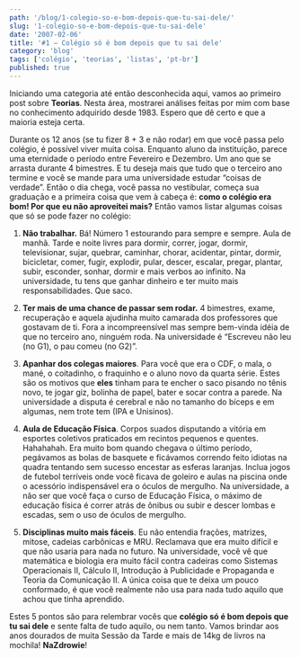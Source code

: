 ```yaml
---
path: '/blog/1-colegio-so-e-bom-depois-que-tu-sai-dele/'
slug: '1-colegio-so-e-bom-depois-que-tu-sai-dele'
date: '2007-02-06'
title: '#1 – Colégio só é bom depois que tu sai dele'
category: 'blog'
tags: ['colégio', 'teorias', 'listas', 'pt-br']
published: true
---
```


Iniciando uma categoria até então desconhecida aqui, vamos ao primeiro post sobre **Teorias**. Nesta área, mostrarei análises feitas por mim com base no conhecimento adquirido desde 1983. Espero que dê certo e que a maioria esteja certa.

Durante os 12 anos (se tu fizer 8 + 3 e não rodar) em que você passa pelo colégio, é possível viver muita coisa. Enquanto aluno da instituição, parece uma eternidade o período entre Fevereiro e Dezembro. Um ano que se arrasta durante 4 bimestres. E tu deseja mais que tudo que o terceiro ano termine e você se mande para uma universidade estudar “coisas de verdade”. Então o dia chega, você passa no vestibular, começa sua graduação e a primeira coisa que vem à cabeça é: **como o colégio era bom! Por que eu não aproveitei mais?** Então vamos listar algumas coisas que só se pode fazer no colégio:

1. **Não trabalhar.** Bá! Número 1 estourando para sempre e sempre. Aula de manhã. Tarde e noite livres para dormir, correr, jogar, dormir, televisionar, sujar, quebrar, caminhar, chorar, acidentar, pintar, dormir, bicicletar, comer, fugir, explodir, pular, descer, escalar, pregar, plantar, subir, esconder, sonhar, dormir e mais verbos ao infinito. Na universidade, tu tens que ganhar dinheiro e ter muito mais responsabilidades. Que saco.

2. **Ter mais de uma chance de passar sem rodar.** 4 bimestres, exame, recuperação e aquela ajudinha muito camarada dos professores que gostavam de ti. Fora a incompreensível mas sempre bem-vinda idéia de que no terceiro ano, ninguém roda. Na universidade é “Escreveu não leu (no G1), o pau comeu (no G2)”.

3. **Apanhar dos colegas maiores**. Para você que era o CDF, o mala, o mané, o coitadinho, o fraquinho e o aluno novo da quarta série. Estes são os motivos que **eles** tinham para te encher o saco pisando no tênis novo, te jogar giz, bolinha de papel, bater e socar contra a parede. Na universidade a disputa é cerebral e não no tamanho do bíceps e em algumas, nem trote tem (IPA e Unisinos).

4. **Aula de Educação Física**. Corpos suados disputando a vitória em esportes coletivos praticados em recintos pequenos e quentes. Hahahahah. Era muito bom quando chegava o último período, pegávamos as bolas de basquete e ficávamos correndo feito idiotas na quadra tentando sem sucesso encestar as esferas laranjas. Inclua jogos de futebol terríveis onde você ficava de goleiro e aulas na piscina onde o acessório indispensável era o óculos de mergulho. Na universidade, a não ser que você faça o curso de Educação Física, o máximo de educação física é correr atrás de ônibus ou subir e descer lombas e escadas, sem o uso de óculos de mergulho.

5. **Disciplinas muito mais fáceis**. Eu não entendia frações, matrizes, mitose, cadeias carbônicas e MRU. Reclamava que era muito difícil e que não usaria para nada no futuro. Na universidade, você vê que matemática e biologia era muito fácil contra cadeiras como Sistemas Operacionais II, Cálculo II, Introdução à Publicidade e Propaganda e Teoria da Comunicação II. A única coisa que te deixa um pouco conformado, é que você realmente não usa para nada tudo aquilo que achou que tinha aprendido.

Estes 5 pontos são para relembrar vocês que **colégio só é bom depois que tu sai dele** e sente falta de tudo aquilo, ou nem tanto. Vamos brindar aos anos dourados de muita Sessão da Tarde e mais de 14kg de livros na mochila! **NaZdrowie**!
